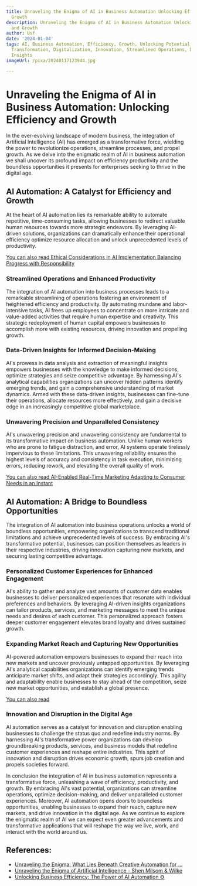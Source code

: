```yaml
---
title: Unraveling the Enigma of AI in Business Automation Unlocking Efficiency and
  Growth
description: Unraveling the Enigma of AI in Business Automation Unlocking Efficiency
  and Growth
author: Usf
date: '2024-01-04'
tags: AI, Business Automation, Efficiency, Growth, Unlocking Potential, Technological
  Transformation, Digitalization, Innovation, Streamlined Operations, Data-Driven
  Insights
imageUrl: /pixa/20240117123944.jpg

---
```

# Unraveling  the Enigma of  AI in Business Automation: Unlocking Efficiency and Growth

In the ever-evolving landscape of modern business, the integration of Artificial Intelligence (AI) has emerged as a transformative force, wielding the power  to revolutionize operations,  streamline  processes, and  propel  growth. As we delve into the  enigmatic realm of AI  in business automation we shall uncover its profound impact on efficiency productivity and the  boundless opportunities it presents for enterprises seeking to thrive in the digital age.

## AI  Automation:  A Catalyst for Efficiency and Growth

At the heart of AI  automation lies its remarkable ability to automate repetitive, time-consuming tasks, allowing businesses to redirect valuable human resources  towards more strategic endeavors.  By leveraging AI-driven  solutions, organizations can dramatically enhance their operational efficiency optimize resource allocation and unlock unprecedented levels  of productivity.

[You can also read  Ethical Considerations in AI Implementation Balancing Progress with Responsibility](Ethical%20Considerations%20in%20AI%20Implementation%20Balancing%20Progress%20with%20Responsibility)


### Streamlined Operations  and Enhanced Productivity

The  integration of AI automation into business  processes leads to a  remarkable streamlining of operations fostering an environment of heightened  efficiency and productivity. By  automating mundane  and labor-intensive tasks, AI frees up employees  to concentrate on more intricate and value-added activities  that require human expertise and creativity. This strategic redeployment of human capital  empowers businesses to accomplish more with existing resources, driving innovation and  propelling growth.

### Data-Driven Insights for Informed Decision-Making

AI's prowess in  data analysis and extraction of meaningful insights empowers businesses with the knowledge to  make informed decisions, optimize strategies and seize competitive advantage. By harnessing AI's analytical capabilities organizations can uncover hidden patterns identify emerging trends, and gain a comprehensive understanding of market dynamics. Armed with these data-driven insights,  businesses  can fine-tune their operations,  allocate resources  more effectively, and gain a  decisive edge in an increasingly competitive global  marketplace.

### Unwavering Precision and  Unparalleled Consistency

AI's unwavering precision and unwavering consistency are fundamental to its transformative impact on business automation. Unlike human workers who are prone to fatigue distraction,  and error, AI systems operate tirelessly impervious to these  limitations. This unwavering reliability ensures the highest levels of accuracy and consistency  in task  execution, minimizing errors, reducing rework,  and  elevating the overall quality of work.

[You can also read AI-Enabled Real-Time Marketing Adapting to Consumer  Needs in an  Instant](AI-Enabled%20Real-Time%20Marketing%20Adapting%20to%20Consumer%20Needs%20in%20an%20Instant)


## AI Automation: A Bridge to Boundless Opportunities

The integration of AI automation into business operations unlocks a world of boundless opportunities, empowering  organizations to transcend traditional limitations and achieve unprecedented levels of success. By embracing AI's transformative potential, businesses can position themselves as leaders in their respective industries,  driving  innovation capturing  new markets, and securing lasting competitive advantage.

###  Personalized Customer Experiences for Enhanced Engagement

AI's ability to  gather and analyze vast amounts  of customer data  enables businesses to deliver personalized experiences that resonate with individual preferences and behaviors. By leveraging AI-driven insights organizations can  tailor products, services, and marketing messages to meet the unique needs and desires of each customer. This personalized approach fosters deeper customer engagement elevates brand  loyalty  and drives sustained growth.

### Expanding Market Reach and Capturing New Opportunities

AI-powered automation empowers businesses to expand their reach into new markets and uncover previously untapped opportunities. By leveraging AI's analytical capabilities organizations can identify emerging trends anticipate  market shifts, and adapt their strategies accordingly. This agility and adaptability enable businesses to stay ahead of the  competition, seize new market opportunities, and establish a global presence.

[You can also read ]()


### Innovation and Disruption in the Digital Age

AI automation serves as a catalyst for innovation  and disruption enabling businesses to challenge the status quo and redefine industry norms. By harnessing AI's transformative power organizations can develop  groundbreaking products, services, and business models that redefine customer experiences and reshape entire industries. This spirit of innovation and  disruption drives economic growth, spurs job  creation and propels societies forward.

In conclusion the integration of AI in business automation represents a transformative force, unleashing a  wave of  efficiency, productivity, and growth. By embracing AI's vast potential, organizations  can streamline operations, optimize decision-making, and deliver unparalleled customer experiences. Moreover, AI automation opens doors to  boundless opportunities, enabling businesses to expand their reach,  capture new markets, and drive innovation in the digital age. As we continue to explore the enigmatic realm of AI we can expect even greater advancements and transformative applications that will reshape the way we live, work, and interact with  the world around  us.

## References:
- [Unraveling the Enigma: What Lies Beneath Creative Automation for ...](https://www.linkedin.com/pulse/unraveling-enigma-what-lies-beneath-creative-automation-jain-fkfpc?trk=article-ssr-frontend-pulse_more-articles_related-content-card)
- [Unraveling the Enigma of Artificial Intelligence - Shen Milsom & Wilke](https://www.smwllc.com/unraveling-enigma-artificial-intelligence/)
- [Unlocking Business Efficiency: The Power of AI Automation ⚙️](https://www.linkedin.com/pulse/unlocking-business-efficiency-power-ai-automation-paul-sandor)
